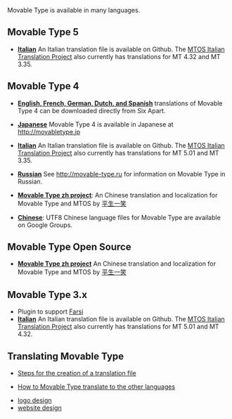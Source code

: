 Movable Type is available in many languages. 

== Movable Type 5==

* '''[http://github.com/downloads/mmacrelli/movable-type-italian-translation/movable-type-5.01-italian-translation.zip Italian]''' An Italian translation file is available on Github.  The [http://github.com/mmacrelli/movable-type-italian-translation/ MTOS Italian Translation Project] also currently has translations for MT 4.32 and MT 3.35.

== Movable Type 4 ==

* '''[http://www.movabletype.com/download/ English, French, German, Dutch, and Spanish]''' translations of Movable Type 4 can be downloaded directly from Six Apart. 

* '''[http://movabletype.jp/ Japanese]'''  Movable Type 4 is available in Japanese at http://movabletype.jp

* '''[http://github.com/downloads/mmacrelli/movable-type-italian-translation/movable-type-4.32-italian-translation.zip Italian]''' An Italian translation file is available on Github.  The [http://github.com/mmacrelli/movable-type-italian-translation/ MTOS Italian Translation Project] also currently has translations for MT 5.01 and MT 3.35.

* '''[http://movable-type.ru/ Russian]''' See http://movable-type.ru for information on Movable Type in Russian.

* '''[http://www.thinkjam.org/zoptuno/projects/zh-movable-type.html Movable Type zh project]''':  An Chinese translation and localization for Movable Type and MTOS by [http://www.thinkjam.org/zoptuno/ 平生一笑]

* '''[http://groups.google.com/group/mtchinauser/files Chinese]''': UTF8 Chinese language files for Movable Type are available on Google Groups.

== Movable Type Open Source ==

* '''[http://www.thinkjam.org/zoptuno/projects/zh-movable-type.html Movable Type zh project]''' An Chinese translation and localization for Movable Type and MTOS by [http://www.thinkjam.org/zoptuno/ 平生一笑]

== Movable Type 3.x ==

* Plugin to support [http://movabletype.ir/ Farsi]
* '''[http://github.com/downloads/mmacrelli/movable-type-italian-translation/movable-type-3.35-italian-translation.zip Italian]''' An Italian translation file is available on Github.  The [http://github.com/mmacrelli/movable-type-italian-translation/ MTOS Italian Translation Project] also currently has translations for MT 5.01 and MT 4.32.


== Translating Movable Type ==

* [[Steps for the creation of a translation file]]

* [[How to Movable Type translate to the other languages]]

* [http://www.designerevaluation.com/logo-design/ logo design]
* [http://www.designerevaluation.com/ website design]
